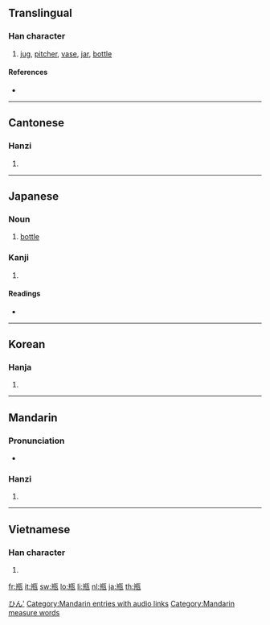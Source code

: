 {{also|缾}}
{{also|甁}}
==Translingual==

===Han character===
{{Han char|rn=98|rad=瓦|as=06|sn=11|four=8141<sub>7</sub>|canj=廿廿一女弓 (TTMVN)}}

# [[jug]], [[pitcher]], [[vase]], [[jar]], [[bottle]]

====References====
* {{Han ref|kx=0749.020|dkj=21486|dj=1157.260|hdz=21425.020|uh=74F6|ud=29942|bh=B27E|bd=45694}}

----

==Cantonese==

===Hanzi===
{{yue-hanzi|jyut=|y=ping4}}

# {{defn|Cantonese|sort=瓦06}}

----

==Japanese==

===Noun===
{{ja-noun|k|hira=びん|rom=bin|hidx=ひん'}}

# [[bottle]]

===Kanji===
{{ja-kanji|grade=c|rs=瓦06}}

# {{defn|Japanese}}

====Readings====
* {{ja-readings|on=[[へい]] (hei), [[びん]] (bin)|kun=[[かめ]] (kame)}}

[[Category:ja:Containers|ひん']]

----

==Korean==

===Hanja===
{{ko-hanja|hangeul=[[병]]|eumhun=|rv=byeong|mr=pyŏng|y=pyeng}}

# {{defn|Korean|sort=瓦06}}

----

==Mandarin==

===Pronunciation===
* {{audio|zh-píng.ogg|audio}}

===Hanzi===
{{cmn-hanzi|pin=[[píng]] ([[ping2]])|wg=p'ing<sup>2</sup>}}

# {{defn|Mandarin|sort=瓦06}}

[[Category:Mandarin entries with audio links]]
[[Category:Mandarin measure words]]

----

==Vietnamese==

===Han character===
{{vi-hantu|[[bình]]|rs=瓦06}}

# {{defn|Vietnamese|sort=瓦06}}

[[fr:瓶]]
[[it:瓶]]
[[sw:瓶]]
[[lo:瓶]]
[[li:瓶]]
[[nl:瓶]]
[[ja:瓶]]
[[th:瓶]]